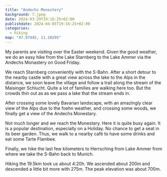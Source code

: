 ```yaml
---
title: "Andechs Monastery"
background: 7.jpeg
date: 2024-03-29T19:16:25+02:00
publishdate: 2024-04-05T19:16:25+02:00
categories:
  - hiking
map: "47.97445, 11.18295"
---
```


My parents are visiting over the Easter weekend. Given the good weather, we do
an easy hike from the Lake Starnberg to the Lake Ammer via the Andechs Monastery
on Good Friday.

<GpxTrack src="20240329.gpx" />

We reach Starnberg conveniently with the S-Bahn. After a short detour to the
nearby castle with a great view across the lake to the Alps in the distance, we
soon leave the village and follow a trail along the stream of the Maisinger
Schlucht. Quite a lot of families are walking here too. But the crowds thin out
as as we pass a lake that the stream ends in.

<Rimg src="1.jpeg" alt="View of the Alps across Lake Starnberg." />

<Gallery>
  <Rimg src="2.jpeg" alt="View across Lake Starnberg." />
  <Rimg src="3.jpeg" alt="Stream through the woods." />
</Gallery>

After crossing some lovely Bavarian landscape, with an amazingly clear view of
the Alps due to the foehn weather, and crossing some woods, we finally get
a view of the Andechs Monestary.

<Gallery>
  <Rimg src="4.jpeg" alt="Sign post to Andechs." />
  <Rimg
    src="5.jpeg"
    caption="The sign says that is isn't far too Andechs anymore in Bavarian dialect."
  />
</Gallery>

<Rimg src="8.jpeg" caption="The Andechs Monestary in sight." />

Not much longer and we reach the Monestary. Here it is quite busy again. It is
a popular destination, especially on a Holiday. No chance to get a seat in its
beer garden. Thus, we walk to a nearby café to have some drinks and eat some
Tarte Flambee.

Finally, we hike the last few kilometers to Herrsching from Lake Ammer from
where we take the S-Bahn back to Munich.

Hiking the 19.5km took us about 4:20h. We ascended about 200m and descended
a little bit more with 275m. The peak elevation was about 700m.

<Rimg src="9.jpeg" caption="A gnome along the way." />
